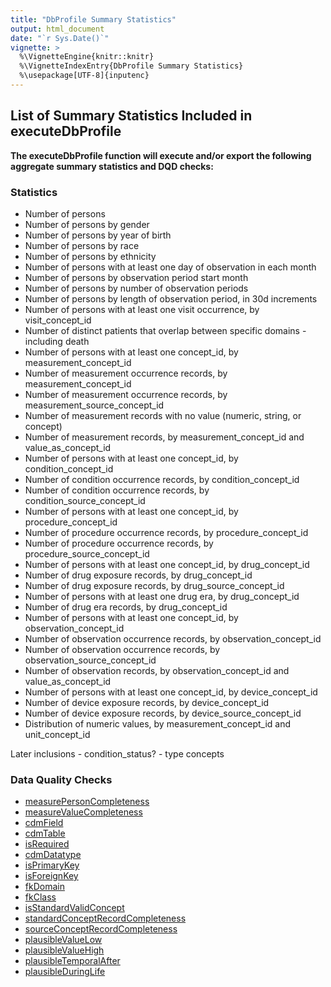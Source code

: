 ```yaml
---
title: "DbProfile Summary Statistics"
output: html_document
date: "`r Sys.Date()`"
vignette: >
  %\VignetteEngine{knitr::knitr}
  %\VignetteIndexEntry{DbProfile Summary Statistics}
  %\usepackage[UTF-8]{inputenc}
---
```


## List of Summary Statistics Included in executeDbProfile

**The executeDbProfile function will execute and/or export the following aggregate summary statistics and DQD checks:**

### Statistics 

- Number of persons
- Number of persons by gender
- Number of persons by year of birth
- Number of persons by race
- Number of persons by ethnicity
- Number of persons with at least one day of observation in each month
- Number of persons by observation period start month
- Number of persons by number of observation periods
- Number of persons by length of observation period, in 30d increments
- Number of persons with at least one visit occurrence, by visit_concept_id
- Number of distinct patients that overlap between specific domains - including death
- Number of persons with at least one concept_id, by measurement_concept_id
- Number of measurement occurrence records, by measurement_concept_id
- Number of measurement occurrence records, by measurement_source_concept_id
- Number of measurement records with no value (numeric, string, or concept)
- Number of measurement records, by measurement_concept_id and value_as_concept_id
- Number of persons with at least one concept_id, by condition_concept_id
- Number of condition occurrence records, by condition_concept_id
- Number of condition occurrence records, by condition_source_concept_id
- Number of persons with at least one concept_id, by procedure_concept_id
- Number of procedure occurrence records, by procedure_concept_id
- Number of procedure occurrence records, by procedure_source_concept_id
- Number of persons with at least one concept_id, by drug_concept_id
- Number of drug exposure records, by drug_concept_id
- Number of drug exposure records, by drug_source_concept_id
- Number of persons with at least one drug era, by drug_concept_id
- Number of drug era records, by drug_concept_id
- Number of persons with at least one concept_id, by observation_concept_id
- Number of observation occurrence records, by observation_concept_id
- Number of observation occurrence records, by observation_source_concept_id
- Number of observation records, by observation_concept_id and value_as_concept_id
- Number of persons with at least one concept_id, by device_concept_id
- Number of device exposure records, by device_concept_id
- Number of device exposure records, by device_source_concept_id
- Distribution of numeric values, by measurement_concept_id and unit_concept_id

Later inclusions
- condition_status? 
- type concepts


### Data Quality Checks

- [measurePersonCompleteness](https://ohdsi.github.io/DataQualityDashboard/articles/CheckTypeDescriptions.html#measurepersoncompleteness-1)
- [measureValueCompleteness](https://ohdsi.github.io/DataQualityDashboard/articles/CheckTypeDescriptions.html#measurevaluecompleteness-1)
- [cdmField](https://ohdsi.github.io/DataQualityDashboard/articles/CheckTypeDescriptions.html#cdmfield-1)
- [cdmTable](https://ohdsi.github.io/DataQualityDashboard/articles/CheckTypeDescriptions.html#cdmtable-1)
- [isRequired](https://ohdsi.github.io/DataQualityDashboard/articles/CheckTypeDescriptions.html#isrequired)
- [cdmDatatype](https://ohdsi.github.io/DataQualityDashboard/articles/CheckTypeDescriptions.html#cdmdatatype-1)
- [isPrimaryKey](https://ohdsi.github.io/DataQualityDashboard/articles/CheckTypeDescriptions.html#isprimarykey-1)
- [isForeignKey](https://ohdsi.github.io/DataQualityDashboard/articles/CheckTypeDescriptions.html#isforeignkey-1)
- [fkDomain](https://ohdsi.github.io/DataQualityDashboard/articles/CheckTypeDescriptions.html#fkdomain-1)
- [fkClass](https://ohdsi.github.io/DataQualityDashboard/articles/CheckTypeDescriptions.html#fkclass-1)
- [isStandardValidConcept](https://ohdsi.github.io/DataQualityDashboard/articles/CheckTypeDescriptions.html#isstandardvalidconcept-1)
- [standardConceptRecordCompleteness](https://ohdsi.github.io/DataQualityDashboard/articles/CheckTypeDescriptions.html#standardconceptrecordcompleteness)
- [sourceConceptRecordCompleteness](https://ohdsi.github.io/DataQualityDashboard/articles/CheckTypeDescriptions.html#sourceconceptrecordcompleteness-1)
- [plausibleValueLow](https://ohdsi.github.io/DataQualityDashboard/articles/CheckTypeDescriptions.html#plausiblevaluelow-2)
- [plausibleValueHigh](https://ohdsi.github.io/DataQualityDashboard/articles/CheckTypeDescriptions.html#plausiblevaluehigh-2)
- [plausibleTemporalAfter](https://ohdsi.github.io/DataQualityDashboard/articles/CheckTypeDescriptions.html#plausibletemporalafter-1)
- [plausibleDuringLife](https://ohdsi.github.io/DataQualityDashboard/articles/CheckTypeDescriptions.html#plausibleduringlife-1)
